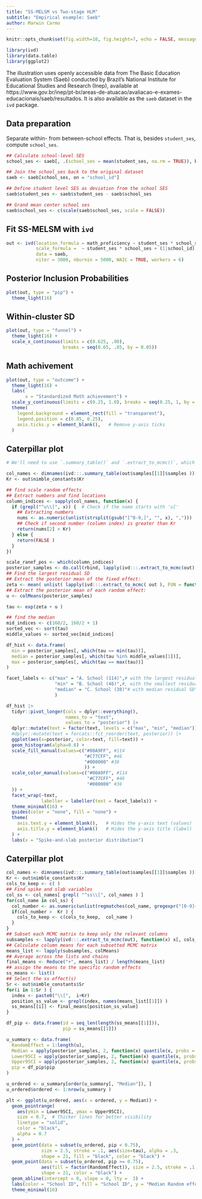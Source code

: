 ```yaml
---
title: "SS-MELSM vs Two-stage HLM"
subtitle: "Empirical example: Saeb"
author: Marwin Carmo
---
```


```r
knitr::opts_chunk$set(fig.width=10, fig.height=7, echo = FALSE, message = FALSE, warning = FALSE)
```


```r
library(ivd)
library(data.table)
library(ggplot2)
```

The illustration uses openly accessible data from The Basic Education Evaluation System (Saeb) conducted by Brazil’s National Institute for Educational Studies and Research (Inep), available at https://www.gov.br/inep/pt-br/areas-de-atuacao/avaliacao-e-exames-educacionais/saeb/resultados. It is also available as the `saeb` dataset in the `ivd` package.

## Data preparation

Separate within- from between-school effects. That is, besides `student_ses`, compute `school_ses`.

```r
## Calculate school-level SES
school_ses <- saeb[, .(school_ses = mean(student_ses, na.rm = TRUE)), by = school_id]

## Join the school_ses back to the original dataset
saeb <- saeb[school_ses, on = "school_id"]

## Define student level SES as deviation from the school SES
saeb$student_ses <- saeb$student_ses - saeb$school_ses

## Grand mean center school ses
saeb$school_ses <- c(scale(saeb$school_ses, scale = FALSE))
```

## Fit SS-MELSM with `ivd`

```r
out <- ivd(location_formula = math_proficiency ~ student_ses * school_ses + (1|school_id),
           scale_formula =  ~ student_ses * school_ses + (1|school_id),
           data = saeb,
           niter = 3000, nburnin = 5000, WAIC = TRUE, workers = 6)
```

## Posterior Inclusion Probabilities

```r
plot(out, type = "pip") +
  theme_light(16)
```

## Within-cluster SD

```r
plot(out, type = "funnel") +
  theme_light(16) +
  scale_x_continuous(limits = c(0.625, .90),
                     breaks = seq(0.65, .85, by = 0.05))
```

## Math achivement

```r
plot(out, type = "outcome") +
  theme_light(16) +
  labs(
       x = "Standardized Math achievement") +
  scale_y_continuous(limits = c(0.25, 1.0), breaks = seq(0.25, 1, by = 0.25)) +
  theme(
    legend.background = element_rect(fill = "transparent"),
    legend.position = c(0.85, 0.25),
    axis.ticks.y = element_blank(),   # Remove y-axis ticks
  )
```

## Caterpillar plot

```r
# We'll need to use `.summary_table()` and `.extract_to_mcmc()`, which are internal functions from `ivd`, that are not meant for direct use

col_names <- dimnames(ivd:::.summary_table(out$samples[[1]]$samples ))[[2]]
Kr <- out$nimble_constants$Kr

## find scale random effects
## Extract numbers and find locations
column_indices <- sapply(col_names, function(x) {
  if (grepl("^u\\[", x)) {  # Check if the name starts with 'u['
    ## Extracting numbers
    nums <- as.numeric(unlist(strsplit(gsub("[^0-9,]", "", x), ",")))
    ## Check if second number (column index) is greater than Kr
    return(nums[2] > Kr)
  } else {
    return(FALSE )
  }
})

scale_ranef_pos <- which(column_indices)
posterior_samples <- do.call(rbind, lapply(ivd:::.extract_to_mcmc(out), FUN = function(x) x[, scale_ranef_pos]))
## Find the largest residual SD
## Extract the posterior mean of the fixed effect:
zeta <- mean( unlist( lapply(ivd:::.extract_to_mcmc( out ), FUN = function(x) mean(x[, "zeta[1]"])) ) )
## Extract the posterior mean of each random effect:
u <- colMeans(posterior_samples)

tau <- exp(zeta + u )

## find the median
mid_indices <- c(160/2, 160/2 + 1)
sorted_vec <- sort(tau)
middle_values <- sorted_vec[mid_indices]

df_hist <- data.frame(
  min = posterior_samples[, which(tau == min(tau))],
  median = posterior_samples[, which(tau %in% middle_values[1])],
  max = posterior_samples[, which(tau == max(tau))]
)

facet_labels <- c("max" = "A. School (114)",# with the largest residual SD", 
                  "min" = "B. School (46)",#, with the smallest residual SD", 
                  "median" = "C. School (38)"# with median residual SD"
                  )

df_hist |> 
  tidyr::pivot_longer(cols = dplyr::everything(),
                      names_to = "text",
                      values_to = "posterior") |> 
  dplyr::mutate(text = factor(text, levels = c("max", "min", "median"))) |> 
  #dplyr::mutate(text = forcats::fct_reorder(text, posterior)) |> 
  ggplot(aes(x=posterior, color=text, fill=text)) +
  geom_histogram(alpha=0.6) +
  scale_fill_manual(values=c("#00A9FF", #114
                             "#C77CFF", #46
                             "#000000" #38
                             )) +
  scale_color_manual(values=c("#00A9FF", #114
                              "#C77CFF", #46
                              "#000000" #38
  )) +
  facet_wrap(~text,
             labeller = labeller(text = facet_labels)) +
  theme_minimal(16) +
  guides(color = "none", fill = "none") +
  theme(
    axis.text.y = element_blank(),   # Hides the y-axis text (values)
    axis.title.y = element_blank()   # Hides the y-axis title (label)
  ) +
  labs(x = "Spike-and-slab posterior distribution")
```

## Caterpillar plot

```r

col_names <- dimnames(ivd:::.summary_table(out$samples[[1]]$samples ))[[2]]
Kr <- out$nimble_constants$Kr
cols_to_keep <- c( )
## Find spike and slab variables
col_ss <- col_names[ grepl( "^ss\\[", col_names ) ]
for(col_name in col_ss) {
  col_number <- as.numeric(unlist(regmatches(col_name, gregexpr("[0-9]+", col_name)))[1])
  if(col_number >  Kr ) {
    cols_to_keep <- c(cols_to_keep,  col_name )
  }
}
## Subset each MCMC matrix to keep only the relevant columns
subsamples <- lapply(ivd:::.extract_to_mcmc(out), function(x) x[, cols_to_keep])
## Calculate column means for each subsetted MCMC matrix
means_list <- lapply(subsamples, colMeans)
## Average across the lists and chains
final_means <- Reduce("+", means_list) / length(means_list)
## assign the means to the specific random effects
ss_means <- list()
## Select the ss effect(s)
Sr <- out$nimble_constants$Sr
for(i in 1:Sr ) {
  index <- paste0("\\[",  i+Kr)
  position_ss_value <- grepl(index, names(means_list[[1]]) )
  ss_means[[i]] <- final_means[position_ss_value]
}

df_pip <- data.frame(id = seq_len(length(ss_means[[1]])),
                     pip = ss_means[[1]])

u_summary <- data.frame(
  RandomEffect = 1:length(u),
  Median = apply(posterior_samples, 2, function(x) quantile(x, probs = 0.5)),
  Lower95CI = apply(posterior_samples, 2, function(x) quantile(x, probs = 0.025)),
  Upper95CI = apply(posterior_samples, 2, function(x) quantile(x, probs = 0.975)),
  pip = df_pip$pip
)

u_ordered <- u_summary[order(u_summary[, "Median"]), ]
u_ordered$ordered <- 1:nrow(u_summary )

plt <- ggplot(u_ordered, aes(x = ordered, y = Median)) +
  geom_pointrange(
    aes(ymin = Lower95CI, ymax = Upper95CI),
    size = 0.7,  # Thicker lines for better visibility
    linetype = "solid",
    color = "black",
    alpha = 0.7
  ) +
  geom_point(data = subset(u_ordered, pip < 0.75), 
             size = 2.5, stroke = .1, aes(size=tau), alpha = .3,
             shape = 21, fill = "black", color = "black") +
  geom_point(data = subset(u_ordered, pip >= 0.75),
             aes(fill = factor(RandomEffect)), size = 2.5, stroke = .1, 
             shape = 21, color = "black") +
  geom_abline(intercept = 0, slope = 0, lty =  3) +
  labs(color = "School ID", fill = "School ID", y = "Median Random effect estimate") +
  theme_minimal(16)
  
```
